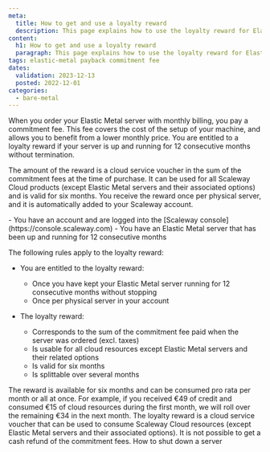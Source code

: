 ```yaml
---
meta:
  title: How to get and use a loyalty reward
  description: This page explains how to use the loyalty reward for Elastic Metal servers
content:
  h1: How to get and use a loyalty reward
  paragraph: This page explains how to use the loyalty reward for Elastic Metal servers
tags: elastic-metal payback commitment fee
dates:
  validation: 2023-12-13
  posted: 2022-12-01
categories:
  - bare-metal
---
```



When you order your Elastic Metal server with monthly billing, you pay a commitment fee. This fee covers the cost of the setup of your machine, and allows you to benefit from a lower monthly price. You are entitled to a loyalty reward if your server is up and running for 12 consecutive months without termination.

The amount of the reward is a cloud service voucher in the sum of the commitment fees at the time of purchase. It can be used for all Scaleway Cloud products (except Elastic Metal servers and their associated options) and is valid for six months. You receive the reward once per physical server, and it is automatically added to your Scaleway account. 

<Message type="requirement">
  - You have an account and are logged into the [Scaleway console](https://console.scaleway.com)
  - You have an Elastic Metal server that has been up and running for 12 consecutive months
</Message>

The following rules apply to the loyalty reward:

* You are entitled to the loyalty reward:
   * Once you have kept your Elastic Metal server running for 12 consecutive months without stopping
   * Once per physical server in your account

* The loyalty reward:
   * Corresponds to the sum of the commitment fee paid when the server was ordered (excl. taxes)
   * Is usable for all cloud resources except Elastic Metal servers and their related options
   * Is valid for six months
   * Is splittable over several months

<Message type="tip">
  The reward is available for six months and can be consumed pro rata per month or all at once. For example, if you received €49 of credit and consumed €15 of cloud resources during the first month, we will roll over the remaining €34 in the next month.

</Message>

<Message type="important">
  The loyalty reward is a cloud service voucher that can be used to consume Scaleway Cloud resources (except Elastic Metal servers and their associated options). It is not possible to get a cash refund of the commitment fees.
</Message>

<Navigation title="See Also">
  <PreviousButton to="/bare-metal/elastic-metal/how-to/shutdown-server/">How to shut down a server</PreviousButton>
</Navigation>